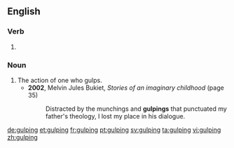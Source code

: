 ==English==

===Verb===
{{head|en}}

# {{present participle of|gulp}}

===Noun===
{{en-noun}}

# The action of one who gulps.
#* '''2002''', Melvin Jules Bukiet, ''Stories of an imaginary childhood'' (page 35)
#*: Distracted by the munchings and '''gulpings''' that punctuated my father's theology, I lost my place in his dialogue.

[[de:gulping]]
[[et:gulping]]
[[fr:gulping]]
[[pt:gulping]]
[[sv:gulping]]
[[ta:gulping]]
[[vi:gulping]]
[[zh:gulping]]